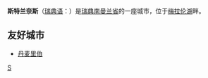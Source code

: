 {{Infobox Settlement
| name = 斯特兰奈斯<br/>Strängnäs
| image_skyline = Strängnäs Sky View.JPG
| imagesize = 250px
| image_caption = 
| image_flag = 
| image_shield = 
| pushpin_map = Sweden
| pushpin_label_position = bottom
| subdivision_type = 国家
| subdivision_name = {{SWE}}
| subdivision_type1 = [[瑞典行政区划|省]]
| subdivision_name1 = [[南曼兰省|南曼兰省]]
| subdivision_type2 = 
| subdivision_name2 = 
| elevation_m = 
| elevation_ft = 
| area_total_km2 = 5.92
| population_as_of = 2005年
| population_total = 12296
| population_density_km2 = auto
| timezone = [[欧洲中部时间|CET]]
| utc_offset = +1
| timezone_DST = [[欧洲中部夏令时间|CEST]]
| utc_offset_DST = +2
| latd = 59
| latm = 22
| lats =
| latNS = N
| longd = 17
| longm = 02
| longs =
| longEW = E
| website =  
}}
'''斯特兰奈斯'''（[[瑞典语|瑞典语]]：'''{{lang|sv|Strängnäs}}'''）是[[瑞典|瑞典]][[南曼兰省|南曼兰省]]的一座城市，位于[[梅拉伦湖|梅拉伦湖]]畔。

== 友好城市 ==
*{{flagicon|Denmark}}[[丹麦|丹麦]][[里伯|里伯]]

{{Authority control}}
{{Sweden-geo-stub}}

[[Category:南曼兰省城市|S]]